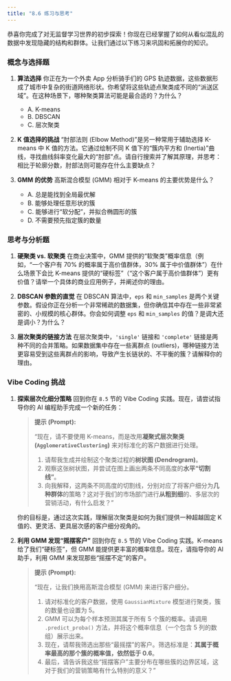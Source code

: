 ```yaml
---
title: "8.6 练习与思考"
---
```


恭喜你完成了对无监督学习世界的初步探索！你现在已经掌握了如何从看似混乱的数据中发现隐藏的结构和群体。让我们通过以下练习来巩固和拓展你的知识。

### 概念与选择题

1.  **算法选择**
    你正在为一个外卖 App 分析骑手们的 GPS 轨迹数据，这些数据形成了城市中复杂的街道网络形状。你希望将这些轨迹点聚类成不同的“派送区域”。在这种场景下，哪种聚类算法可能是最合适的？为什么？

    -   A. K-means
    -   B. DBSCAN
    -   C. 层次聚类

2.  **K 值选择的挑战**
    “肘部法则 (Elbow Method)”是另一种常用于辅助选择 K-means 中 K 值的方法。它通过绘制不同 K 值下的“簇内平方和 (Inertia)”曲线，寻找曲线斜率变化最大的“肘部”点。请自行搜索并了解其原理，并思考：相比于轮廓分数，肘部法则可能存在什么主要缺点？

3.  **GMM 的优势**
    高斯混合模型 (GMM) 相对于 K-means 的主要优势是什么？

    -   A. 总是能找到全局最优解
    -   B. 能够处理任意形状的簇
    -   C. 能够进行“软分配”，并拟合椭圆形的簇
    -   D. 不需要预先指定簇的数量

### 思考与分析题

1.  **硬聚类 vs. 软聚类**
    在商业决策中，GMM 提供的“软聚类”概率信息（例如，“一个客户有 70% 的概率属于高价值群体，30% 属于中价值群体”）在什么场景下会比 K-means 提供的“硬标签”（“这个客户属于高价值群体”）更有价值？请举一个具体的商业应用例子，并阐述你的理由。

2.  **DBSCAN 参数的直觉**
    在 DBSCAN 算法中，`eps` 和 `min_samples` 是两个关键参数。假设你正在分析一个非常稀疏的数据集，但你确信其中存在一些非常紧密的、小规模的核心群体。你会如何调整 `eps` 和 `min_samples` 的值？是调大还是调小？为什么？

3.  **层次聚类的链接方法**
    在层次聚类中，`'single'` 链接和 `'complete'` 链接是两种不同的合并策略。如果数据集中存在一些离群点 (outliers)，哪种链接方法更容易受到这些离群点的影响，导致产生长链状的、不平衡的簇？请解释你的理由。

### Vibe Coding 挑战

1.  **探索层次化细分策略**
    回到你在 `8.5` 节的 Vibe Coding 实践。现在，请尝试指导你的 AI 编程助手完成一个新的任务：
    
    > **提示 (Prompt):**
    >
    > “现在，请不要使用 K-means，而是改用**凝聚式层次聚类 (`AgglomerativeClustering`)** 来对标准化的客户数据进行处理。
    >
    > 1.  请帮我生成并绘制这个聚类过程的**树状图 (Dendrogram)**。
    > 2.  观察这张树状图，并尝试在图上画出两条不同高度的**水平“切割线”**。
    > 3.  向我解释，这两条不同高度的切割线，分别对应了将客户细分为**几种群体**的策略？这对于我们的市场部门进行**从粗到细**的、多层次的营销活动，有什么启发？"

    你的目标是，通过这次实践，理解层次聚类是如何为我们提供一种超越固定 K 值的、更灵活、更具层次感的客户细分视角的。

2.  **利用 GMM 发现“摇摆客户”**
    回到你在 `8.5` 节的 Vibe Coding 实践。K-means 给了我们“硬标签”，但 GMM 能提供更丰富的概率信息。现在，请指导你的 AI 助手，利用 GMM 来发现那些“摇摆不定”的客户。

    > **提示 (Prompt):**
    >
    > “现在，让我们换用高斯混合模型 (GMM) 来进行客户细分。
    >
    > 1.  请对标准化的客户数据，使用 `GaussianMixture` 模型进行聚类，簇的数量也设置为 5。
    > 2.  GMM 可以为每个样本预测其属于所有 5 个簇的概率。请调用 `.predict_proba()` 方法，并将这个概率信息（一个包含 5 列的数组）展示出来。
    > 3.  现在，请帮我筛选出那些“最摇摆”的客户。筛选标准是：**其属于概率最高的那个簇的概率值，依然低于 0.6**。
    > 4.  最后，请告诉我这些“摇摆客户”主要分布在哪些簇的边界区域，这对于我们的营销策略有什么特别的意义？"

